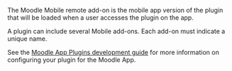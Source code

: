 The Moodle Mobile remote add-on is the mobile app version of the plugin that will be loaded when a user accesses the plugin on the app.

A plugin can include several Mobile add-ons. Each add-on must indicate a unique name.

See the [Moodle App Plugins development guide](../../moodleapp/development/plugins-development-guide) for more information on configuring your plugin for the Moodle App.
